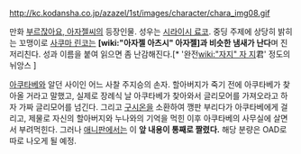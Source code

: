 http://kc.kodansha.co.jp/azazel/1st/images/character/chara_img08.gif

만화 [[부르잖아요, 아자젤씨]]의 등장인물. 성우는 [[시라이시 료코]]. 중딩 주제에 상당히 밝히는 꼬맹이로 [[사쿠마 린코]]는 '''[wiki:"아자젤 아츠시" 아자젤]과 비슷한 냄새가 난다'''며 진저리친다. 성과 이름을 붙여 읽으면 좀 난감해진다.[* '완전[[wiki:"자지" 자 지]]君' 정도의 뉘앙스 ]

[[아쿠타베]]와 알던 사이인 어느 사찰 주지승의 손자. 할아버지가 죽기 전에 아쿠타베가 찾아올 거라고 말했고, 실제로 장례식 날 아쿠타베가 찾아와서 글리모어를 가져오라고 하자 가짜 글리모어를 넘긴다. 그리고 [[구시온]]을 소환하여 깽판 부리다가 아쿠타베에게 걸리고, 제물로 자신의 할아버지와 누나와의 기억을 먹힌 이후 아쿠타베의 사무실에 살면서 부려먹힌다. 그러나 [[애니판]]에서는 이 '''앞 내용이 통째로 짤렸다.''' 해당 분량은 OAD로 따로 나오게 될 예정.
